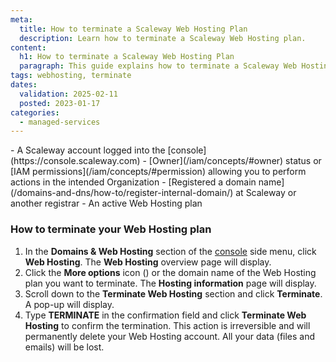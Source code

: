 ```yaml
---
meta:
  title: How to terminate a Scaleway Web Hosting Plan
  description: Learn how to terminate a Scaleway Web Hosting plan.
content:
  h1: How to terminate a Scaleway Web Hosting Plan
  paragraph: This guide explains how to terminate a Scaleway Web Hosting plan.
tags: webhosting, terminate
dates:
  validation: 2025-02-11
  posted: 2023-01-17
categories:
  - managed-services
---
```


<Macro id="requirements" />
- A Scaleway account logged into the [console](https://console.scaleway.com)
- [Owner](/iam/concepts/#owner) status or [IAM permissions](/iam/concepts/#permission) allowing you to perform actions in the intended Organization
- [Registered a domain name](/domains-and-dns/how-to/register-internal-domain/) at Scaleway or another registrar
- An active Web Hosting plan

### How to terminate your Web Hosting plan

1. In the **Domains & Web Hosting** section of the [console](https://console.scaleway.com/) side menu, click **Web Hosting**. The **Web Hosting** overview page will display.
2. Click the **More options** icon (<Icon name="seeMore" />) or the domain name of the Web Hosting plan you want to terminate. The **Hosting information** page will display.
3. Scroll down to the **Terminate Web Hosting** section and click **Terminate**. A pop-up will display.
    <Lightbox src="scaleway-webhosting-terminate.webp" alt="Scaleway Web Hosting Terminate" />
4. Type **TERMINATE** in the confirmation field and click **Terminate Web Hosting** to confirm the termination.
    <Message type="important">
        This action is irreversible and will permanently delete your Web Hosting account. All your data (files and emails) will be lost.
    </Message>